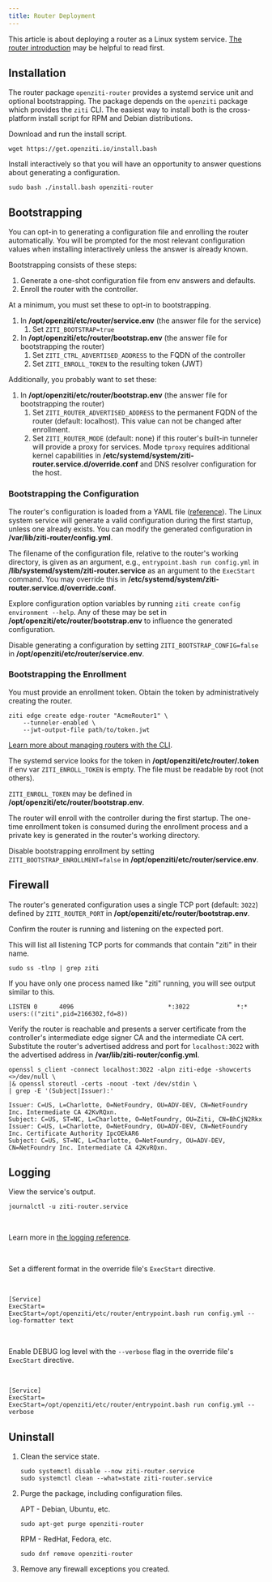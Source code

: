 ```yaml
---
title: Router Deployment
---
```



This article is about deploying a router as a Linux system service. [The router introduction](/learn/introduction/03-components.md#router) may be helpful to read first.

## Installation

The router package `openziti-router` provides a systemd service unit and optional bootstrapping. The package depends on the `openziti` package which provides the `ziti` CLI. The easiest way to install both is the cross-platform install script for RPM and Debian distributions.

Download and run the install script.

```text
wget https://get.openziti.io/install.bash
```

Install interactively so that you will have an opportunity to answer questions about generating a configuration.

```text
sudo bash ./install.bash openziti-router
```

<LinuxPackageRepo />

## Bootstrapping

You can opt-in to generating a configuration file and enrolling the router automatically. You will be prompted for the most relevant configuration values when installing interactively unless the answer is already known.

Bootstrapping consists of these steps:

1. Generate a one-shot configuration file from env answers and defaults.
1. Enroll the router with the controller.

At a minimum, you must set these to opt-in to bootstrapping.

1. In **/opt/openziti/etc/router/service.env** (the answer file for the service)
    1. Set `ZITI_BOOTSTRAP=true`
1. In **/opt/openziti/etc/router/bootstrap.env** (the answer file for bootstrapping the router)
    1. Set `ZITI_CTRL_ADVERTISED_ADDRESS` to the FQDN of the controller
    1. Set `ZITI_ENROLL_TOKEN` to the resulting token (JWT)

Additionally, you probably want to set these:

1. In **/opt/openziti/etc/router/bootstrap.env** (the answer file for bootstrapping the router)
    1. Set `ZITI_ROUTER_ADVERTISED_ADDRESS` to the permanent FQDN of the router (default: localhost). This value can not be changed after enrollment.
    1. Set `ZITI_ROUTER_MODE` (default: none) if this router's built-in tunneler will provide a proxy for services. Mode `tproxy` requires additional kernel capabilities in **/etc/systemd/system/ziti-router.service.d/override.conf** and DNS resolver configuration for the host.

### Bootstrapping the Configuration

The router's configuration is loaded from a YAML file ([reference](/reference/30-configuration/router.md)). The Linux system service will generate a valid configuration during the first startup, unless one already exists. You can modify the generated configuration in **/var/lib/ziti-router/config.yml**.

The filename of the configuration file, relative to the router's working directory, is given as an argument, e.g., `entrypoint.bash run config.yml` in **/lib/systemd/system/ziti-router.service** as an argument to the `ExecStart` command. You may override this in **/etc/systemd/system/ziti-router.service.d/override.conf**.

Explore configuration option variables by running `ziti create config environment --help`. Any of these may be set in **/opt/openziti/etc/router/bootstrap.env** to influence the generated configuration.

Disable generating a configuration by setting `ZITI_BOOTSTRAP_CONFIG=false` in **/opt/openziti/etc/router/service.env**.

### Bootstrapping the Enrollment

You must provide an enrollment token. Obtain the token by administratively creating the router.

```text title="Create a router"
ziti edge create edge-router "AcmeRouter1" \
    --tunneler-enabled \
    --jwt-output-file path/to/token.jwt
```

[Learn more about managing routers with the CLI](/guides/deployments/10-linux/20-router/40-cli-mgmt.md).

The systemd service looks for the token in **/opt/openziti/etc/router/.token** if env var `ZITI_ENROLL_TOKEN` is empty. The file must be readable by root (not others).

`ZITI_ENROLL_TOKEN` may be defined in **/opt/openziti/etc/router/bootstrap.env**.

The router will enroll with the controller during the first startup. The one-time enrollment token is consumed during the enrollment process and a private key is generated in the router's working directory.

Disable bootstrapping enrollment by setting `ZITI_BOOTSTRAP_ENROLLMENT=false` in **/opt/openziti/etc/router/service.env**.

## Firewall

The router's generated configuration uses a single TCP port (default: `3022`) defined by `ZITI_ROUTER_PORT` in **/opt/openziti/etc/router/bootstrap.env**.

Confirm the router is running and listening on the expected port.

This will list all listening TCP ports for commands that contain "ziti" in their name.

```text
sudo ss -tlnp | grep ziti
```

If you have only one process named like "ziti" running, you will see output similar to this.

```buttonless title="Output"
LISTEN 0      4096                          *:3022             *:*    users:(("ziti",pid=2166302,fd=8))         
```

Verify the router is reachable and presents a server certificate from the controller's intermediate edge signer CA and the intermediate CA cert. Substitute the router's advertised address and port for `localhost:3022` with the advertised address in **/var/lib/ziti-router/config.yml**.

```text
openssl s_client -connect localhost:3022 -alpn ziti-edge -showcerts <>/dev/null \
|& openssl storeutl -certs -noout -text /dev/stdin \
| grep -E '(Subject|Issuer):'
```

```buttonless title="Output"
Issuer: C=US, L=Charlotte, O=NetFoundry, OU=ADV-DEV, CN=NetFoundry Inc. Intermediate CA 42KvRQxn.
Subject: C=US, ST=NC, L=Charlotte, O=NetFoundry, OU=Ziti, CN=BhCjN2Rkx
Issuer: C=US, L=Charlotte, O=NetFoundry, OU=ADV-DEV, CN=NetFoundry Inc. Certificate Authority IpcOEkAR6
Subject: C=US, ST=NC, L=Charlotte, O=NetFoundry, OU=ADV-DEV, CN=NetFoundry Inc. Intermediate CA 42KvRQxn.
```

## Logging

View the service's output.

```text
journalctl -u ziti-router.service
```

<br />

Learn more in [the logging reference](/reference/40-logging.mdx).

<br />

<Tabs>

<TabItem value="goformats" label="Log Formats">

Set a different format in the override file's `ExecStart` directive.

<br />

```text title=/etc/systemd/system/ziti-router.service.d/override.conf
[Service]
ExecStart=
ExecStart=/opt/openziti/etc/router/entrypoint.bash run config.yml --log-formatter text
```

<br />

</TabItem>
<TabItem value="golevels" label="Log Levels">

Enable DEBUG log level with the `--verbose` flag in the override file's `ExecStart` directive.

<br />

```text title=/etc/systemd/system/ziti-router.service.d/override.conf
[Service]
ExecStart=
ExecStart=/opt/openziti/etc/router/entrypoint.bash run config.yml --verbose
```

</TabItem>
</Tabs>

## Uninstall

1. Clean the service state.

    ```text
    sudo systemctl disable --now ziti-router.service
    sudo systemctl clean --what=state ziti-router.service
    ```

1. Purge the package, including configuration files.

    APT - Debian, Ubuntu, etc.

    ```text
    sudo apt-get purge openziti-router
    ```

    RPM - RedHat, Fedora, etc.

    ```text
    sudo dnf remove openziti-router
    ```

1. Remove any firewall exceptions you created.
